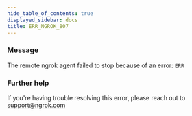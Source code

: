 ```yaml
---
hide_table_of_contents: true
displayed_sidebar: docs
title: ERR_NGROK_807
---
```


### Message

The remote ngrok agent failed to stop because of an error: `ERR`

<ErrorDetails />

### Further help

If you're having trouble resolving this error, please reach out to [support@ngrok.com](mailto:support@ngrok.com?subject=Help%20with%20ERR_NGROK_807)
